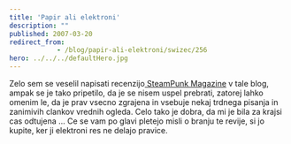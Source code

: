 ```yaml
---
title: 'Papir ali elektroni'
description: ""
published: 2007-03-20
redirect_from: 
            - /blog/papir-ali-elektroni/swizec/256
hero: ../../../defaultHero.jpg
---
```

Zelo sem se veselil napisati recenzijo[ SteamPunk Magazine](http://www.steampunkmagazine.com/) v tale blog, ampak se je tako pripetilo, da je se nisem uspel prebrati, zatorej lahko omenim le, da je prav vsecno zgrajena in vsebuje nekaj trdnega pisanja in zanimivih clankov vrednih ogleda. Celo tako je dobra, da mi je bila za krajsi cas odtujena ... Ce se vam po glavi pletejo misli o branju te revije, si jo kupite, ker ji elektroni res ne delajo pravice.